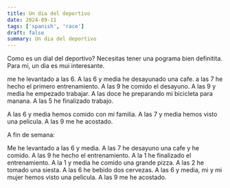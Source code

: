 ```yaml
---
title: Un dia del deportivo
date: 2024-09-11
tags: ['spanish', 'race']
draft: false
summary: Un dia del deportivo
---
```


Como es un dial del deportivo? Necesitas tener una pograma bien definitita.
Para mi, un dia es mui interesante.

me he levantado a las 6. A las 6 y media he desayunado una cafe. a las 7 he hecho el primero entrenamiento. A las 9 he comido el desayuno. A las 9 y media he empezado trabajar. A las doce he preparando mi bicicleta para manana. A las 5
he finalizado trabajo.

A las 6 y media hemos comido con mi familia. A las 7 y media hemos visto una pelicula. A las 9 me he acostado.

A fin de semana:

Me he levantado a las 6 y media. A las 7 he desayuno una cafe y he comido. A las 9 he hecho el entrenamiento.
A la 1 he finalizado el entrenamiento. A la 1 y media he comido una grande pizza. A las 2 he tomado una siesta. A las 6 he bebido dos cervezas. A las 6 y media, mi y mi mujer hemos visto una pelicula. A las 9 me he acostado.
